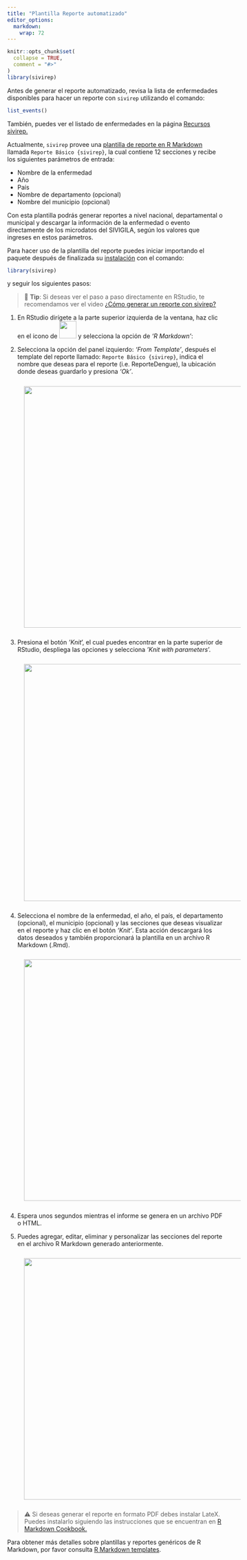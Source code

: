 ```yaml
---
title: "Plantilla Reporte automatizado"
editor_options:
  markdown:
    wrap: 72
---
```


```r
knitr::opts_chunk$set(
  collapse = TRUE,
  comment = "#>"
)
library(sivirep)
```

Antes de generar el reporte automatizado, revisa la lista de enfermedades disponibles para hacer un reporte con `sivirep` utilizando el comando:

```r
list_events()
```

También, puedes ver el listado de enfermedades en la página [Recursos sivirep.](https://epiverse-trace.github.io/sivirep/articles/resources.html#enfermedades-y-años-disponibles-para-su-descarga)

Actualmente, `sivirep` provee una [plantilla de reporte en R
Markdown](https://rstudio.github.io/rstudio-extensions/rmarkdown_templates.html)
llamada `Reporte Básico {sivirep}`, la cual contiene 12 secciones y recibe los siguientes parámetros de entrada: 

*  Nombre de la enfermedad
*  Año 
*  País 
*  Nombre de departamento (opcional) 
*  Nombre del municipio (opcional)

Con esta plantilla podrás generar reportes a nivel nacional, departamental o municipal y descargar la información de la enfermedad o evento directamente de los microdatos del SIVIGILA, según los valores que ingreses en estos parámetros.

Para hacer uso de la plantilla del reporte puedes iniciar importando el
paquete después de finalizada su
[instalación](https://epiverse-trace.github.io/sivirep/articles/sivirep.html#instalación) con el comando:

```r
library(sivirep)
```

y seguir los siguientes pasos:

> 🎥 **Tip**: Si deseas ver el paso a paso directamente en RStudio, te
> recomendamos ver el video [¿Cómo generar un reporte con sivirep?](https://youtu.be/pqzRw5YhP_g)

1.  En RStudio dirígete a la parte superior izquierda de la ventana, haz clic en el icono de ![](`r system.file("images", "archivo_nuevo.png", package = "sivirep")`){.rmarkdown-img width="40"} y selecciona la opción de *'R Markdown'*:


2.  Selecciona la opción del panel izquierdo: *'From Template'*, después el template del reporte llamado: `Reporte Básico {sivirep}`, indica el nombre que deseas para el reporte (i.e. ReporteDengue), la ubicación donde deseas guardarlo y presiona *'Ok'*.

![](../../man/figures/file_rmarkdown.png){.rmarkdown-img align="center"
style="margin-left: 2.8em; margin-top: 0.8em; margin-bottom: 0.8em;"
width="560"}

3.  Presiona el botón *'Knit*', el cual puedes encontrar en la parte superior de RStudio, despliega las opciones y selecciona *'Knit with parameters*'.

![](../../man/figures/reporte_basico.png){.rmarkdown-img align="center"
style="margin-left: 2.8em; margin-top: 0.8em; margin-bottom: 0.8em;"
width="550"}

4.  Selecciona el nombre de la enfermedad, el año, el país, el departamento (opcional), el municipio (opcional) y las secciones que deseas visualizar en el reporte y haz clic en el botón *'Knit'*.
Esta acción descargará los datos deseados y también proporcionará la plantilla en un archivo R Markdown (.Rmd).

![](../../man/figures/button_knit.png){.rmarkdown-img align="center"
style="margin-left: 2.8em; margin-top: 0.8em; margin-bottom: 0.8em;"
width="560"}

4.  Espera unos segundos mientras el informe se genera en un archivo PDF o HTML.

5.  Puedes agregar, editar, eliminar y personalizar las secciones del reporte en el archivo R Markdown generado anteriormente.

![](../../man/figures/editable_rmarkdown.png){.rmarkdown-img align="center"
style="margin-left: 2.8em; margin-top: 0.8em; margin-bottom: 0.8em;"
width="560"}

> ⚠️ Si deseas generar el reporte en formato PDF debes              instalar LateX. Puedes instalarlo siguiendo las instrucciones     que se encuentran en [R Markdown          Cookbook.](https://bookdown.org/yihui/rmarkdown-cookbook/install-latex.html)

Para obtener más detalles sobre plantillas y reportes genéricos de R Markdown, por favor consulta [R Markdown templates](https://rstudio.github.io/rstudio-extensions/rmarkdown_templates.html).
